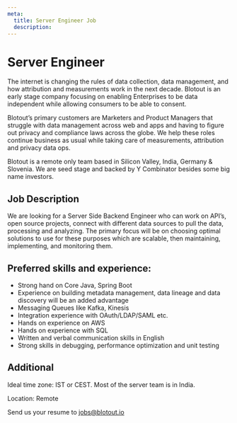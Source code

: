 ```yaml
---
meta:
  title: Server Engineer Job
  description:
---
```



<MDX>
  <div className="blog-header">
    <h1>Server Engineer</h1>
  </div>
  <div className='content-wrapper'>

The internet is changing the rules of data collection, data management, and how attribution and measurements work in the next decade. Blotout is an early stage company focusing on enabling Enterprises to be data independent while allowing consumers to be able to consent.

Blotout’s primary customers are Marketers and Product Managers that struggle with data management across web and apps and having to figure out privacy and compliance laws across the globe. We help these roles continue business as usual while taking care of measurements, attribution and privacy data ops.

Blotout is a remote only team based in Silicon Valley, India, Germany & Slovenia. We are seed stage and backed by Y Combinator besides some big name investors.

## Job Description

We are looking for a Server Side Backend Engineer who can work on API’s, open source projects, connect with different data sources to pull the data, processing and analyzing. The primary focus will be on choosing optimal solutions to use for these purposes which are scalable, then maintaining, implementing, and monitoring them.

## Preferred skills and experience:

- Strong hand on Core Java, Spring Boot
- Experience on building metadata management, data lineage and data discovery will be an added advantage
- Messaging Queues like Kafka, Kinesis
- Integration experience with OAuth/LDAP/SAML etc.
- Hands on experience on AWS
- Hands on experience with SQL
- Written and verbal communication skills in English
- Strong skills in debugging, performance optimization and unit testing

## Additional

Ideal time zone: IST or CEST. Most of the server team is in India.

Location: Remote

Send us your resume to jobs@blotout.io

  </div>
</MDX>

